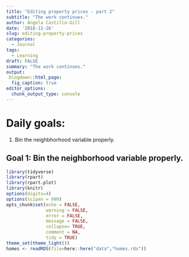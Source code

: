 ```yaml
---
title: "Editing property prices - part 2"
subtitle: "The work continues."
author: Ángela Castillo-Gill
date: '2018-11-26'
slug: editing-property-prices
categories:
  - Journal
tags: 
  - Learning
draft: FALSE
summary: "The work continues."
output:
 blogdown::html_page:
  fig_caption: true
editor_options: 
  chunk_output_type: console
---
```


# Daily goals:

1. Bin the neighbhorhood variable properly. 

## Goal 1: Bin the neighborhood variable properly.

```r
library(tidyverse)
library(rpart)
library(rpart.plot)
library(knitr)
options(digits=4)
options(scipen = 999)
opts_chunk$set(echo = FALSE,
               warning = FALSE,
               error = FALSE,
               message = FALSE,
               collapse= TRUE,
               comment = NA,
               tidy = TRUE)
theme_set(theme_light())
homes <- readRDS(file=here::here("data","homes.rds"))
```


